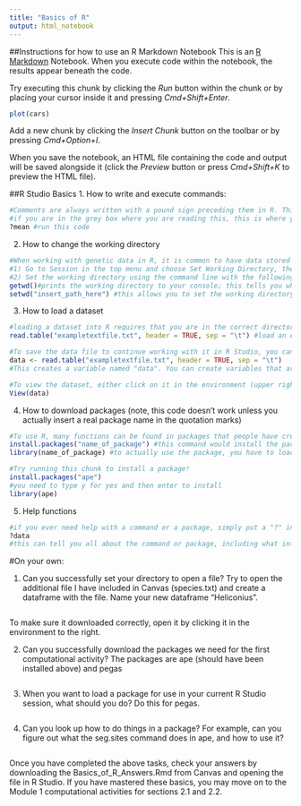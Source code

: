 ```yaml
---
title: "Basics of R"
output: html_notebook
---
```



##Instructions for how to use an R Markdown Notebook
This is an [R Markdown](http://rmarkdown.rstudio.com) Notebook. When you execute code within the notebook, the results appear beneath the code. 

Try executing this chunk by clicking the *Run* button within the chunk or by placing your cursor inside it and pressing *Cmd+Shift+Enter*. 

```r
plot(cars)
```

Add a new chunk by clicking the *Insert Chunk* button on the toolbar or by pressing *Cmd+Option+I*.

When you save the notebook, an HTML file containing the code and output will be saved alongside it (click the *Preview* button or press *Cmd+Shift+K* to preview the HTML file).


##R Studio Basics
1. How to write and execute commands:
```r
#Comments are always written with a pound sign preceding them in R. This tells R not to execute the writing as a command.
#if you are in the grey box where you are reading this, this is where you can write and save commands. To execute the command, press the play button to the upper right if you are in an R Markdown Notebook. If you are in the white space of a regular file or a new script, place your cursor within the line you want to run and press the Run button above or the command and enter buttons for a mac and control enter for a windows machine. Another way is to write your command in the console below. Then just press enter to run the command. Example:
?mean #run this code
```

2. How to change the working directory
```r
#When working with genetic data in R, it is common to have data stored on your computer that you would like to work with in R (e.g., text files). To tell R what data you would like to use, you need to tell R where to search in your computer. To do this, there are two options: 
#1) Go to Session in the top menu and choose Set Working Directory, then Choose Directory. Navigate to where the files are, and pick the folder. 
#2) Set the working directory using the command line with the following commands:
getwd()#prints the working directory to your console; this tells you where R is currently searching on your computer
setwd("insert_path_here") #this allows you to set the working directory. An example path would be "~/Documents/Teaching/Evolutionary Genetics/"
```

3. How to load a dataset  
```r
#loading a dataset into R requires that you are in the correct directory. See #2.
read.table("exampletextfile.txt", header = TRUE, sep = "\t") #load an example text file from Canvas; results appear below. sep refers to the type of separator that delimits data in the file, which is a tab for this example file.

#To save the data file to continue working with it in R Studio, you can assign it a name, like so:
data <- read.table("exampletextfile.txt", header = TRUE, sep = "\t")
#This creates a variable named "data". You can create variables that are saved to the R environment with the '<-'

#To view the dataset, either click on it in the environment (upper right) or:
View(data)

```

4. How to download packages (note, this code doesn't work unless you actually insert a real package name in the quotation marks)
```r
#To use R, many functions can be found in packages that people have created and shared for general use. To access these packages, 
install.packages("name_of_package") #this command would install the package "name of package" to your R program. 
library(name_of_package) #to actually use the package, you have to load it to your R library using this command. You only need to install once, but every time you reopen R you need to use library to call the packages you want to use.
```

```r
#Try running this chunk to install a package!
install.packages("ape")
#you need to type y for yes and then enter to install
library(ape)
```


5. Help functions
```r
#if you ever need help with a command or a package, simply put a "?" in front of the name of the command or package; example:
?data
#this can tell you all about the command or package, including what information is needed for the command to run, what it does, and often examples of how to use it.
```

#On your own:

1. Can you successfully set your directory to open a file? Try to open the additional file I have included in Canvas (species.txt) and create a dataframe with the file. Name your new dataframe "Heliconius".
```r

```
To make sure it downloaded correctly, open it by clicking it in the environment to the right.

2. Can you successfully download the packages we need for the first computational activity? The packages are ape (should have been installed above) and pegas
```r

```

3. When you want to load a package for use in your current R Studio session, what should you do? Do this for pegas.
```r

```

4. Can you look up how to do things in a package? For example, can you figure out what the seg.sites command does in ape, and how to use it?
```r

```

Once you have completed the above tasks, check your answers by downloading the Basics_of_R_Answers.Rmd from Canvas and opening the file in R Studio. If you have mastered these basics, you may move on to the Module 1 computational activities for sections 2.1 and 2.2.